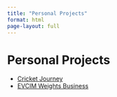 ```yaml
---
title: "Personal Projects"
format: html
page-layout: full
---
```


# Personal Projects

- [Cricket Journey](cricket-journey.qmd)
- [EVCIM Weights Business](EVCIM.qmd)

